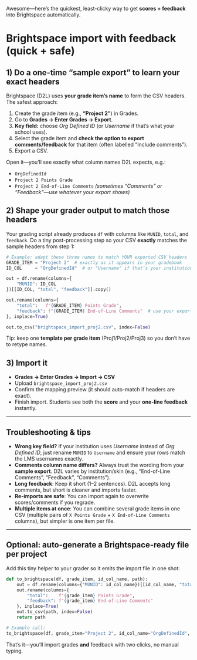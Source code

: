 Awesome—here’s the quickest, least-clicky way to get **scores + feedback** into Brightspace automatically.

# Brightspace import with feedback (quick + safe)

## 1) Do a one-time “sample export” to learn your exact headers

Brightspace (D2L) uses **your grade item’s name** to form the CSV headers. The safest approach:

1. Create the grade item (e.g., **“Project 2”**) in Grades.
2. Go to **Grades → Enter Grades → Export**.
3. **Key field:** choose *Org Defined ID* (or *Username* if that’s what your school uses).
4. Select the grade item and **check the option to export comments/feedback** for that item (often labelled “Include comments”).
5. Export a CSV.

Open it—you’ll see exactly what column names D2L expects, e.g.:

* `OrgDefinedId`
* `Project 2 Points Grade`
* `Project 2 End-of-Line Comments`  *(sometimes “Comments” or “Feedback”—use whatever your export shows)*

## 2) Shape your grader output to match those headers

Your grading script already produces `df` with columns like `MUNID`, `total`, and `feedback`. Do a tiny post-processing step so your CSV **exactly** matches the sample headers from step 1:

```python
# Example: adapt these three names to match YOUR exported CSV headers
GRADE_ITEM = "Project 2"  # exactly as it appears in your gradebook
ID_COL     = "OrgDefinedId"  # or "Username" if that’s your institution’s key

out = df.rename(columns={
    "MUNID": ID_COL
})[[ID_COL, "total", "feedback"]].copy()

out.rename(columns={
    "total":   f"{GRADE_ITEM} Points Grade",
    "feedback": f"{GRADE_ITEM} End-of-Line Comments"  # use your export’s exact text
}, inplace=True)

out.to_csv("brightspace_import_proj2.csv", index=False)
```

Tip: keep one **template per grade item** (Proj1/Proj2/Proj3) so you don’t have to retype names.

## 3) Import it

* **Grades → Enter Grades → Import → CSV**
* Upload `brightspace_import_proj2.csv`
* Confirm the mapping preview (it should auto-match if headers are exact).
* Finish import. Students see both the **score** and your **one-line feedback** instantly.

---

## Troubleshooting & tips

* **Wrong key field?** If your institution uses *Username* instead of *Org Defined ID*, just rename `MUNID` to `Username` and ensure your rows match the LMS usernames exactly.
* **Comments column name differs?** Always trust the wording from your **sample export**. D2L varies by institution/skin (e.g., “End-of-Line Comments”, “Feedback”, “Comments”).
* **Long feedback**: Keep it short (1–2 sentences). D2L accepts long comments, but short is cleaner and imports faster.
* **Re-imports are safe**: You can import again to overwrite scores/comments if you regrade.
* **Multiple items at once**: You can combine several grade items in one CSV (multiple pairs of `X Points Grade` + `X End-of-Line Comments` columns), but simpler is one item per file.

---

## Optional: auto-generate a Brightspace-ready file per project

Add this tiny helper to your grader so it emits the import file in one shot:

```python
def to_brightspace(df, grade_item, id_col_name, path):
    out = df.rename(columns={"MUNID": id_col_name})[[id_col_name, "total", "feedback"]].copy()
    out.rename(columns={
        "total":    f"{grade_item} Points Grade",
        "feedback": f"{grade_item} End-of-Line Comments"
    }, inplace=True)
    out.to_csv(path, index=False)
    return path

# Example call:
to_brightspace(df, grade_item="Project 2", id_col_name="OrgDefinedId", path="brightspace_import_proj2.csv")
```

That’s it—you’ll import grades **and** feedback with two clicks, no manual typing.
